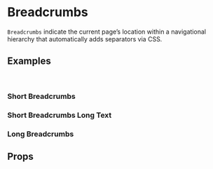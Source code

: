 
# Breadcrumbs

`Breadcrumbs` indicate the current page’s location within a navigational hierarchy that automatically adds separators via CSS.


## Examples
<br/>

### Short Breadcrumbs

<Preview>
  <Story id="molecules-breadcrumbs--short-breadcrumbs"/>
</Preview>

### Short Breadcrumbs Long Text

<Preview>
  <Story id="molecules-breadcrumbs--short-breadcrumbs-long-text"/>
</Preview>

### Long Breadcrumbs

<Preview>
  <Story id="molecules-breadcrumbs--long-breadcrumbs"/>
</Preview>

## Props
<Props of={Breadcrumbs}/>

